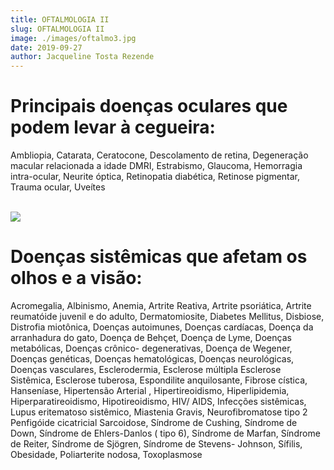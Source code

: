 ```yaml
---
title: OFTALMOLOGIA II
slug: OFTALMOLOGIA II
image: ./images/oftalmo3.jpg
date: 2019-09-27
author: Jacqueline Tosta Rezende
---
```


# Principais doenças oculares que podem levar à cegueira:

Ambliopia, Catarata, Ceratocone, Descolamento de retina, Degeneração macular relacionada a idade DMRI, Estrabismo, Glaucoma, Hemorragia intra-ocular, Neurite óptica, Retinopatia diabética, Retinose pigmentar, Trauma ocular, Uveítes<br /><br />

<div className="post-image">

![](./images/oftalmo4.jpg)

</div>

# Doenças sistêmicas que afetam os olhos e a visão:

Acromegalia,
Albinismo,
Anemia,
Artrite Reativa,
Artrite psoriática,
Artrite reumatóide juvenil e do adulto,
Dermatomiosite,
 Diabetes Mellitus,
Disbiose,
Distrofia miotônica,
Doenças autoimunes,
Doenças cardíacas,
Doença da arranhadura do gato,
Doença de Behçet,
Doença de Lyme,
Doenças metabólicas,
Doenças crônico- degenerativas,
Doença de Wegener,
Doenças genéticas,
Doenças hematológicas,
Doenças neurológicas,
Doenças vasculares,
Esclerodermia,
Esclerose múltipla
Esclerose Sistêmica,
Esclerose tuberosa,
Espondilite anquilosante,
Fibrose cística,
Hanseníase,
Hipertensão Arterial ,
Hipertireoidismo,
Hiperlipidemia,
Hiperparatireoidismo,
Hipotireoidismo,
HIV/ AIDS,
Infecções sistêmicas,
Lupus eritematoso sistêmico,
Miastenia Gravis,
Neurofibromatose tipo 2
Penfigóide cicatricial
Sarcoidose,
Síndrome de Cushing,
Síndrome de Down,
Síndrome de Ehlers-Danlos ( tipo 6),
Síndrome de Marfan,
Síndrome de Reiter, 
Síndrome de Sjögren,
Síndrome de Stevens- Johnson,
Sífilis,
Obesidade, 
Poliarterite nodosa,
Toxoplasmose



